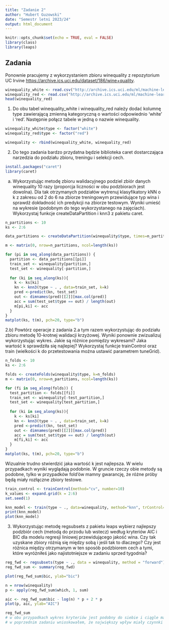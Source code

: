 ```yaml
---
title: "Zadanie 2"
author: "Hubert Guzowski"
date: "Semestr letni 2023/24"
output: html_document
---
```


```r
knitr::opts_chunk$set(echo = TRUE, eval = FALSE)
library(class)
library(leaps)
```

## Zadania

Ponownie pracujemy z wykorzystaniem zbioru winequality z repozytorium UC Irvine <https://archive.ics.uci.edu/dataset/186/wine+quality>.

```r
winequality_white <- read.csv("http://archive.ics.uci.edu/ml/machine-learning-databases/wine-quality/winequality-white.csv", sep = ";")
winequality_red <- read.csv("http://archive.ics.uci.edu/ml/machine-learning-databases/wine-quality/winequality-red.csv", sep = ";")
head(winequality_red)
```

1.  Do obu tabel winequality_white i winequality_red należy dodać kolumnę type zawierającą zmienną kategoryczną o wartości odpowiednio 'white' i 'red'. Następnie połącz tabele w jedną o nazwie winequality.

```r
winequality_white$type <- factor("white")
winequality_red$type <- factor("red")

winequality <- rbind(winequality_white, winequality_red)
```

2.  Do tego zadania bardzo przydatna będzie biblioteka caret dostarczająca narzedzia do podziału zbioru, treningu i selekcji cech.

```r
install.packages("caret")
library(caret)
```

a)  Wykorzystując metodę zbioru walidacyjnego podziel zbiór danych winequality 10 razy (proporcja liczności w obu podzbiorach jest dowolna). Dla tak otrzymanych podziałów wytrenuj klasyfikatory kNN o k z zakresu od 2 do 6 na zbiorze treningowym przewidujące typ wina i sprawdź dokładność ich predykcji na zbiorze testowym. Wyniki umieść na wykresie (podobnym do tego wykorzystanego na zajęciach). Wykorzystaj funkcje createDataPartition i knn3 z pakietu caret.

```r
n_partitions <- 10
ks <- 2:6

data_partitions <- createDataPartition(winequality$type, times=n_partitions, p=0.8 )

m <- matrix(0, nrow=n_partitions, ncol=length(ks))

for (pi in seq_along(data_partitions)) {
  partition <- data_partitions[[pi]]
  train_set <- winequality[partition,]
  test_set <- winequality[-partition,]
  
  for (ki in seq_along(ks)){
    k <- ks[ki]
    kn <- knn3(type ~ . , data=train_set, k=k)
    pred <-predict(kn, test_set)
    out <- dimnames(pred)[[2]][max.col(pred)]
    acc = sum(test_set$type == out) / length(out)
    m[pi,ki] <- acc
  }
}
matplot(ks, t(m), pch=20, type="b")
```

2.b) Powtórz operacje z zadania 2.a tym razem wykorzystując do podziału zbioru metodę 10-krotnej walidacji krzyżowej. Wyniki ponownie zwizualizuj wykorzystując wykres. Jakie są różnice pomiędzy wykresami? Jaka wartość k sprawdziła się najlepiej? Wykorzystaj funkcje trainControl oraz train (wielkości k do przetestowania można ustawić parametrem tuneGrid).

```r
n_folds <- 10
ks <- 2:6

folds <- createFolds(winequality$type, k=n_folds)
m <- matrix(0, nrow=n_partitions, ncol=length(ks))

for (fi in seq_along(folds)) {
  test_partition <- folds[[fi]]
  train_set <- winequality[-test_partition,]
  test_set <- winequality[test_partition,]
  
  for (ki in seq_along(ks)){
    k <- ks[ki]
    kn <- knn3(type ~ . , data=train_set, k=k)
    pred <-predict(kn, test_set)
    out <- dimnames(pred)[[2]][max.col(pred)]
    acc = sum(test_set$type == out) / length(out)
    m[fi,ki] <- acc
  }
}
matplot(ks, t(m), pch=20, type="b")
```

Wizualnie trudno stwierdzić jaka wartość k jest najlepsza. W wielu przypadkach wyniki wyglądają podobnie. W gruncie rzeczy obie metody są podobne, tylko w przypadków fold'ów mamny gwarancję, że różne próby będą miały rozłączne zbiory testowe.

```r
train_control <- trainControl(method="cv", number=10)
k_values <- expand.grid(k = 2:6)
set.seed(1)

knn_model <- train(type ~ ., data=winequality, method="knn", trControl=train_control, tuneGrid = k_values)
print(knn_model)
plot(knn_model)
```

3.  Wykorzystując metodę regsubsets z pakietu leaps wybierz najlepszy podzbiór cech (metodą do przodu lub wstecz) według kryteriów AIC i BIC dla modelu regresji liniowej przewidującego jakość wina. Czy tak uzyskane zbiory różnią się między sobą i jeśli tak to dlaczego? Czy jest różnica między otrzymanym w ten sposób podzbiorem cech a tymi, które wyróżniłeś jako najistotniejsze w zadaniu sprzed tygodnia?

```r
reg_fwd <- regsubsets(type ~ ., data = winequality, method = "forward")
reg_fwd_sum <- summary(reg_fwd)

plot(reg_fwd_sum$bic, ylab="bic")

n = nrow(winequality)
p <- apply(reg_fwd_sum$which, 1, sum)

aic <- reg_fwd_sum$bic - log(n) * p + 2 * p
plot(p, aic, ylab="AIC")

reg_fwd_sum
# w obu przypadkach wykres kryteriów jest podobny do siebie i ciągle majlejący.
# w poprzednim zadaniu wnioskowałem, że największy wpływ miały czynnki gęstość i volatile acidity. Teraz wychodzi na to, że total.sulfur.dioxide ma największe znaczenie, a density jest na drugim miejscu. Nie stwierdzono, że model ma za dużo czynników według kryteriów BIC oraz AIC. Być może duże wartości współczynników były przy wartościach mało zmiennych.
```
